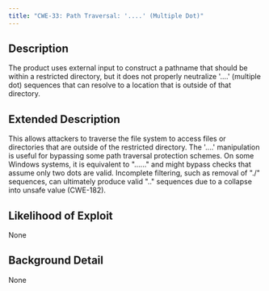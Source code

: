 ```yaml
---
title: "CWE-33: Path Traversal: '....' (Multiple Dot)"
---
```


## Description
The product uses external input to construct a pathname that should be within a restricted directory, but it does not properly neutralize '....' (multiple dot) sequences that can resolve to a location that is outside of that directory.

## Extended Description

This allows attackers to traverse the file system to access files or directories that are outside of the restricted directory.
The '....' manipulation is useful for bypassing some path traversal protection schemes. On some Windows systems, it is equivalent to "..\..\.." and might bypass checks that assume only two dots are valid. Incomplete filtering, such as removal of "./" sequences, can ultimately produce valid ".." sequences due to a collapse into unsafe value (CWE-182).


## Likelihood of Exploit
None

## Background Detail
None
        